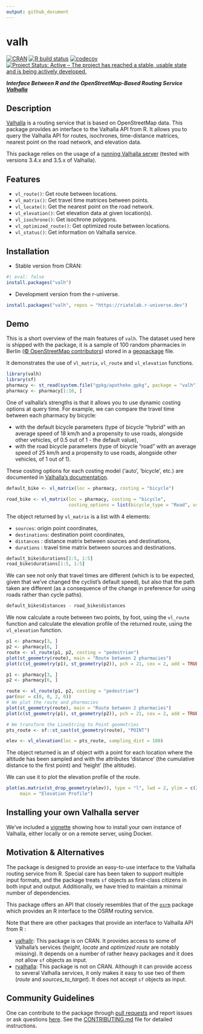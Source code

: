 ```yaml
---
output: github_document
---
```

# valh

[![CRAN](https://www.r-pkg.org/badges/version/valh)](https://CRAN.R-project.org/package=valh)
[![R build status](https://github.com/riatelab/valh/actions/workflows/check-standard.yaml/badge.svg)](https://github.com/riatelab/valh/actions)
[![codecov](https://codecov.io/gh/riatelab/valh/graph/badge.svg)](https://app.codecov.io/gh/riatelab/valh)
[![Project Status: Active – The project has reached a stable, usable state and is being actively developed.](https://www.repostatus.org/badges/latest/active.svg)](https://www.repostatus.org/#active)

***Interface Between R and the OpenStreetMap-Based Routing Service [Valhalla](https://valhalla.github.io/valhalla/)***

## Description

[Valhalla](https://valhalla.github.io/valhalla/) is a routing service that is based on OpenStreetMap data.
This package provides an interface to the Valhalla API from R.
It allows you to query the Valhalla API for routes, isochrones, time-distance matrices,
nearest point on the road network, and elevation data.

This package relies on the usage of a [running Valhalla server](https://github.com/riatelab/valh?tab=readme-ov-file#installing-your-own-valhalla-server) (tested with versions 3.4.x and 3.5.x of Valhalla).

## Features

- `vl_route()`: Get route between locations.
- `vl_matrix()`: Get travel time matrices between points.
- `vl_locate()`: Get the nearest point on the road network.
- `vl_elevation()`: Get elevation data at given location(s).
- `vl_isochrone()`: Get isochrone polygons.
- `vl_optimized_route()`: Get optimized route between locations.
- `vl_status()`: Get information on Valhalla service.

## Installation

- Stable version from CRAN:
```r
#| eval: false
install.packages("valh")
```

- Development version from the r-universe.
```r
install.packages("valh", repos = "https://riatelab.r-universe.dev")
```


## Demo

This is a short overview of the main features of `valh`. The dataset
used here is shipped with the package, it is a sample of 100 random
pharmacies in Berlin ([© OpenStreetMap
contributors](https://www.openstreetmap.org/copyright/en)) stored in a
[geopackage](https://www.geopackage.org/) file.

It demonstrates the use of  `vl_matrix`, `vl_route` and `vl_elevation` functions.

```r
library(valh)
library(sf)
pharmacy <- st_read(system.file("gpkg/apotheke.gpkg", package = "valh"), quiet = TRUE)
pharmacy <- pharmacy[1:10, ]
```

One of valhalla's strengths is that it allows you to use dynamic costing options at query time.
For example, we can compare the travel time between each pharmacy by bicycle:

- with the default bicycle parameters (type of bicycle "hybrid" with an average speed
  of 18 km/h and a propensity to use roads, alongside other vehicles, of 0.5 out of 1 - the
  default value),
- with the road bicycle parameters (type of bicycle "road" with an average speed of
  25 km/h and a propensity to use roads, alongside other vehicles, of 1 out of 1).

These costing options for each costing model ('auto', 'bicycle', etc.) are documented in
[Valhalla's documentation](https://valhalla.github.io/valhalla/api/turn-by-turn/api-reference/#costing-models).

```r
default_bike <- vl_matrix(loc = pharmacy, costing = "bicycle")

road_bike <- vl_matrix(loc = pharmacy, costing = "bicycle",
                       costing_options = list(bicycle_type = "Road", use_roads = "1"))
```

The object returned by `vl_matrix` is a list with 4 elements:

- `sources`: origin point coordinates,
- `destinations`: destination point coordinates,
- `distances` : distance matrix between sources and destinations,
- `durations` : travel time matrix between sources and destinations.


```r
default_bike$durations[1:5, 1:5]
road_bike$durations[1:5, 1:5]
```


We can see not only that travel times are different (which is to be expected,
given that we've changed the cyclist's default speed), but also that the path
taken are different (as a consequence of the change in preference for using
roads rather than cycle paths).

```r
default_bike$distances - road_bike$distances
```

We now calculate a route between two points, by foot, using the `vl_route`
function and calculate the elevation profile of the returned route, using
the `vl_elevation` function.


```r
p1 <- pharmacy[3, ]
p2 <- pharmacy[6, ]
route <- vl_route(p1, p2, costing = "pedestrian")
plot(st_geometry(route), main = "Route between 2 pharmacies")
plot(c(st_geometry(p1), st_geometry(p2)), pch = 21, cex = 2, add = TRUE)
```


```r

p1 <- pharmacy[3, ]
p2 <- pharmacy[6, ]

route <- vl_route(p1, p2, costing = "pedestrian")
par(mar = c(0, 0, 2, 0))
# We plot the route and pharmacies
plot(st_geometry(route), main = "Route between 2 pharmacies")
plot(c(st_geometry(p1), st_geometry(p2)), pch = 21, cex = 2, add = TRUE)
```

```r
# We transform the LineString to Point geometries
pts_route <- sf::st_cast(st_geometry(route), "POINT")

elev <- vl_elevation(loc = pts_route, sampling_dist = 100)
```

The object returned is an sf object with a point for each location where the
altitude has been sampled and with the attributes 'distance' (the cumulative
distance to the first point) and 'height' (the altitude).

We can use it to plot the elevation profile of the route.

```r
plot(as.matrix(st_drop_geometry(elev)), type = "l", lwd = 2, ylim = c(20, 70), asp = 100,
     main = "Elevation Profile")
```


## Installing your own Valhalla server

We've included a [vignette](https://CRAN.R-project.org/package=valh/vignettes/install-valhalla.html) showing how to install
your own instance of Valhalla, either locally or on a remote server, using Docker.

## Motivation & Alternatives

The package is designed to provide an easy-to-use interface to the Valhalla routing service from R.
Special care has been taken to support multiple input formats, 
and the package treats `sf` objects as first-class citizens in both input and output.
Additionally, we have tried to maintain a minimal number of dependencies.   

This package offers an API that closely resembles that of the [`osrm`](https://github.com/riatelab/osrm)
package which provides an R interface to the OSRM routing service.

Note that there are other packages that provide an interface to Valhalla API from R :

- [valhallr](https://github.com/chris31415926535/valhallr/): This package is on CRAN. It provides access to some of Valhalla's services (*height*, *locate* and *optimized route* are notably missing). It depends on a number of rather heavy packages and it does not allow `sf` objects as input.
- [rvalhalla](https://github.com/Robinlovelace/rvalhalla): This package is not on CRAN. Although it can provide access to several Valhalla services, it only makes it easy to use two of them (*route* and *sources_to_target*). It does not accept `sf` objects as input.

## Community Guidelines

One can contribute to the package through [pull requests](https://github.com/riatelab/valh/pulls) and
report issues or ask questions [here](https://github.com/riatelab/valh/issues).
See the [CONTRIBUTING.md](https://github.com/riatelab/valh/blob/master/CONTRIBUTING.md)
file for detailed instructions.
